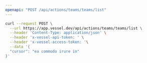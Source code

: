 ```yaml
---
openapi: "POST /api/actions/teams/teams/list"
---
```


<RequestExample>

```bash Request
curl --request POST \
  --url https://app.vessel.dev/api/actions/teams/teams/list \
  --header 'Content-Type: application/json' \
  --header 'x-vessel-api-token: ' \
  --header 'x-vessel-access-token: '\
  --data '{
  "cursor": "ea commodo irure in"
}'
```

</RequestExample>
